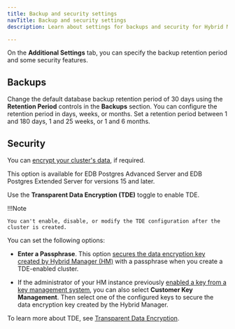 ```yaml
---
title: Backup and security settings
navTitle: Backup and security settings
description: Learn about settings for backups and security for Hybrid Manager.

---
```


On the **Additional Settings** tab, you can specify the backup retention period and some security features.

## Backups

Change the default database backup retention period of 30 days using the
**Retention Period** controls in the **Backups** section. You can configure the
retention period in days, weeks, or months. Set a retention period
between 1 and 180 days, 1 and 25 weeks, or 1 and 6 months.

## Security

You can [encrypt your cluster's data](https://www.enterprisedb.com/docs/tde/latest/about/what/), if required.

This option is available for EDB Postgres Advanced Server and EDB Postgres Extended Server for versions 15 and later.

Use the **Transparent Data Encryption (TDE)** toggle to enable TDE. 

!!!Note

    You can't enable, disable, or modify the TDE configuration after the cluster is created.
    

You can set the following options:

-   **Enter a Passphrase**. This option [secures the data encryption key created by Hybrid Manager (HM)](https://www.enterprisedb.com/docs/tde/latest/secure_key/#choosing-a-mechanism-to-protect-the-data-encryption-key) with a passphrase when you create a TDE-enabled cluster.

-   If the administrator of your HM instance previously [enabled a key from a key management system](../../kms_for_tde/adding_kms_support.mdx), you can also select **Customer Key Management**. Then select one of the configured keys to secure the data encryption key created by the Hybrid Manager.

To learn more about TDE, see [Transparent Data Encryption](https://www.enterprisedb.com/docs/tde/latest/about/).
